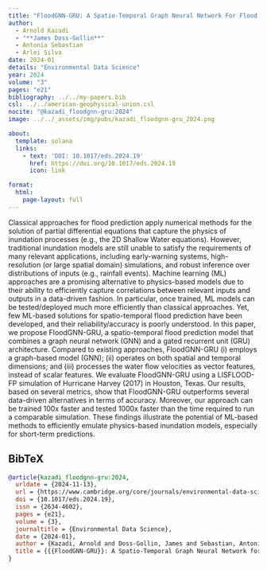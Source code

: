 ```yaml
---
title: "FloodGNN-GRU: A Spatio-Temporal Graph Neural Network For Flood Prediction"
author:
  - Arnold Kazadi
  - "**James Doss-Gollin**"
  - Antonia Sebastian
  - Arlei Silva
date: 2024-01
details: "Environmental Data Science"
year: 2024
volume: "3"
pages: "e21"
bibliography: ../../my-papers.bib
csl: ../../american-geophysical-union.csl
nocite: "@kazadi_floodgnn-gru:2024"
image: ../../_assets/img/pubs/kazadi_floodgnn-gru_2024.png

about:
  template: solana
  links:
    - text: 'DOI: 10.1017/eds.2024.19'
      href: https://doi.org/10.1017/eds.2024.19
      icon: link

format:
  html:
    page-layout: full
---
```


Classical approaches for flood prediction apply numerical methods for the solution of partial differential equations that capture the physics of inundation processes (e.g., the 2D Shallow Water equations). However, traditional inundation models are still unable to satisfy the requirements of many relevant applications, including early-warning systems, high-resolution (or large spatial domain) simulations, and robust inference over distributions of inputs (e.g., rainfall events). Machine learning (ML) approaches are a promising alternative to physics-based models due to their ability to efficiently capture correlations between relevant inputs and outputs in a data-driven fashion. In particular, once trained, ML models can be tested/deployed much more efficiently than classical approaches. Yet, few ML-based solutions for spatio-temporal flood prediction have been developed, and their reliability/accuracy is poorly understood. In this paper, we propose FloodGNN-GRU, a spatio-temporal flood prediction model that combines a graph neural network (GNN) and a gated recurrent unit (GRU) architecture. Compared to existing approaches, FloodGNN-GRU (i) employs a graph-based model (GNN); (ii) operates on both spatial and temporal dimensions; and (iii) processes the water flow velocities as vector features, instead of scalar features. We evaluate FloodGNN-GRU using a LISFLOOD-FP simulation of Hurricane Harvey (2017) in Houston, Texas. Our results, based on several metrics, show that FloodGNN-GRU outperforms several data-driven alternatives in terms of accuracy. Moreover, our approach can be trained 100x faster and tested 1000x faster than the time required to run a comparable simulation. These findings illustrate the potential of ML-based methods to efficiently emulate physics-based inundation models, especially for short-term predictions.

## BibTeX

```bibtex
@article{kazadi_floodgnn-gru:2024,
  urldate = {2024-11-13},
  url = {https://www.cambridge.org/core/journals/environmental-data-science/article/floodgnngru-a-spatiotemporal-graph-neural-network-for-flood-prediction/93BA1DA8D6ECC93D985656C3BC1EA3DE},
  doi = {10.1017/eds.2024.19},
  issn = {2634-4602},
  pages = {e21},
  volume = {3},
  journaltitle = {Environmental Data Science},
  date = {2024-01},
  author = {Kazadi, Arnold and Doss-Gollin, James and Sebastian, Antonia and Silva, Arlei},
  title = {{{FloodGNN-GRU}}: A Spatio-Temporal Graph Neural Network for Flood Prediction},
}
```
